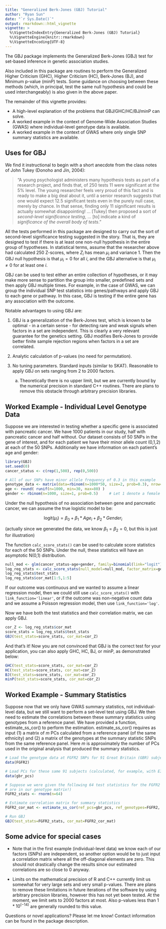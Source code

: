 ```yaml
---
title: "Generalized Berk-Jones (GBJ) Tutorial"
author: "Ryan Sun"
date: "`r Sys.Date()`"
output: rmarkdown::html_vignette
vignette: >
  %\VignetteIndexEntry{Generalized Berk-Jones (GBJ) Tutorial}
  %\VignetteEngine{knitr::rmarkdown}
  %\VignetteEncoding{UTF-8}
---
```


The GBJ package implements the Generalized Berk-Jones (GBJ) test for set-based inference in genetic association studies.

Also included in this package are routines to perform the Generalized Higher Criticism (GHC), Higher Criticism (HC),
Berk-Jones (BJ), and Minimum p-value (minP) tests.  Some guidance on choosing between these methods (which, in principal,
test the same null hypothesis and could be used interchangeably) is also given in the above paper. 

The remainder of this vignette provides:

* A high-level explanation of the problems that GBJ/GHC/HC/BJ/minP can solve.
* A worked example in the context of Genome-Wide Association Studies (GWAS) where individual-level genotype data is available. 
* A worked example in the context of GWAS where only single SNP summary statistics are available. 

## Uses for GBJ

We find it instructional to begin with a short anecdote from the class notes of John Tukey (Donoho and Jin, 2004):

> "A young psychologist administers many hypothesis tests as part of a research project, and finds that, of 250 tests 11 were significant at the 5% level.  The young researcher feels very proud of this fact and is ready to make a big deal about it, until a senior research suggests that one would expect 12.5 significant tests even in the purely null case, merely by chance.  In that sense, finding only 11 significant results is actually somewhat disappointing! ... [Tukey] then proposed a sort of *second-level significance testing*, ... [to] indicate a kind of *significance of the overall body of tests*."

All the tests performed in this package are designed to carry out the sort of second-level significance testing suggested in the story.  That is, they are designed to test if there is at least one non-null hypothesis in the entire group of hypotheses.  In statistical terms, assume that the researcher above had calculated 250 Z-scores, where $Z_{i}$ has mean $\mu_{i}$ and variance 1.  Then the GBJ null hypothesis is that $\mu_{i}=0$ for all $i$, and the GBJ alternative is that $\mu_{i} \neq 0$ for at least one $i$.

GBJ can be used to test either an entire collection of hypotheses, or it may make more sense to partition the group into
smaller, predefined sets and then apply GBJ multiple times.  For example, in the case of GWAS, we can group the individual SNP test statistics into genes/pathways and apply GBJ to each gene or pathway.  In this case, GBJ is testing if the entire gene has any association with the outcome.

Notable advantages to using GBJ are: 

1. GBJ is a generalization of the Berk-Jones test, which is known to be optimal - in a certain sense - for detecting rare and weak signals when factors in a set are independent. This is clearly a very relevant guarantee for the genetics setting.  GBJ modifies Berk-Jones to provide better finite sample rejection regions when factors in a set are correlated.

2. Analytic calculation of p-values (no need for permutation).  
  
3. No tuning parameters. Standard inputs (similar to SKAT). Reasonable to apply GBJ on sets ranging from 2 to 2000 factors.
    a. Theoretically there is no upper limit, but we are currently bound by the numerical precision in standard C++ routines.  There are plans to remove this obstacle through arbitrary precision libraries.
  
## Worked Example - Individual Level Genotype Data

Suppose we are interested in testing whether a specific gene is associated with pancreatic cancer.  We have 1000 patients in our study, half with pancreatic cancer and half without.  Our dataset consists of 50 SNPs in the gene of interest, and for each patient we have their minor allele count (0,1,2) at each of the 50 SNPs. Additionally we have information on each patient's age and gender:

```r
library(GBJ)
set.seed(0)
cancer_status <- c(rep(1,500), rep(0,500))

# All of our SNPs have minor allele frequency of 0.3 in this example
genotype_data <- matrix(data=rbinom(n=1000*50, size=2, prob=0.3), nrow=1000)
age <- round( runif(n=1000, min=30, max=80) )
gender <- rbinom(n=1000, size=1, prob=0.5)     # Let 1 denote a female and 0 a male
```

Under the null hypothesis of no association between gene and pancreatic cancer, we can assume the true logistic model to be:

$$\text{logit}(\mu_{i}) = \beta_{0} + \beta_{1}*Age_{i} + \beta_{2}*Gender_{i}$$

(actually since we generated the data, we know $\beta_{1}=\beta_{2}=0$, but this is just for illustration)

The function `calc_score_stats()` can be used to calculate score statistics for each of the 50 SNPs.  Under the null, these statistics will have an asymptotic N(0,1) distribution. 

```r
null_mod <- glm(cancer_status~age+gender, family=binomial(link="logit"))
log_reg_stats <- calc_score_stats(null_model=null_mod, factor_matrix=genotype_data, link_function="logit")
log_reg_stats$test_stats
log_reg_stats$cor_mat[1:5,1:5]
```

If our outcome was continuous and we wanted to assume a linear regression model, then we could still use `calc_score_stats()` with `link_function='linear'`, or if the outcome was non-negative count data and we assume a Poisson regression model, then use `link_function='log'`.  
 
Now we have both the test statistics and their correlation matrix, we can apply GBJ. 

```r
cor_Z <- log_reg_stats$cor_mat
score_stats = log_reg_stats$test_stats
GBJ(test_stats=score_stats, cor_mat=cor_Z)
```
And that's it! Now you are not convinced that GBJ is the correct test for your application, you can also apply GHC, HC, BJ, or minP, as demonstrated below: 

```r
GHC(test_stats=score_stats, cor_mat=cor_Z)
HC(test_stats=score_stats, cor_mat=cor_Z)
BJ(test_stats=score_stats, cor_mat=cor_Z)
minP(test_stats=score_stats, cor_mat=cor_Z)
```

## Worked Example - Summary Statistics

Suppose now that we only have GWAS summary statistics, not individual-level data, but 
we still want to perform a set-level test using GBJ.
We then need to estimate the correlations between these summary statistics using
genotypes from a reference panel. We have provided a function, estimate_ss_cor()
to perform the estimation.  estimate_ss_cor() requires as input (1) a matrix of $m$ 
PCs calculated from a reference panel (of the same ethnicity) and (2) a matrix of the 
genotypes at the summary statistic SNPs from the same reference panel. Here $m$ is
approximately the number of PCs used in the original analysis that produced the summary statistics. 

```r
# Load the genotype data at FGFR2 SNPs for 91 Great Britain (GBR) subjects from the 1000 Genomes Project (publically available).
data(FGFR2)

# Load PCs for these same 91 subjects (calculated, for example, with EIGENSTRAT)
data(gbr_pcs)

# Suppose we were given the following 64 test statistics for the FGFR2 SNPs (must be the same SNPs that
# are in our genotype matrix!)
FGFR2_stats <- rnorm(n=64)

# Estimate correlation matrix for summary statistics
FGFR2_cor_mat <- estimate_ss_cor(ref_pcs=gbr_pcs, ref_genotypes=FGFR2, link_function='logit')

# Run GBJ
GBJ(test_stats=FGFR2_stats, cor_mat=FGFR2_cor_mat)
```


## Some advice for special cases

- Note that in the first example (individual-level data) we know each of our factors (SNPs) are independent, so another option would be to just input a correlation matrix where all the off-diagonal elements are zero.  This should not drastically change the results since our estimated correlations are so close to 0 anyway. 


- Limits on the mathematical precision of R and C++ currently limit us somewhat for very large sets and very small p-values.  There are plans to remove these limitations in future iterations of the software by using arbitrary precision libraries, however this has not yet been tested.  At the moment, we limit sets to 2000 factors at most.  Also p-values less than $1*10^{(-14)}$ are generally rounded to this value.  

Questions or novel applications? Please let me know!  Contact information can be found in the package description.
